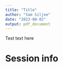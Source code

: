 ---
title: "Title"
author: "Sam Siljee"
date: "2023-08-02"
output: pdf_document
---

Test text here

# Session info

